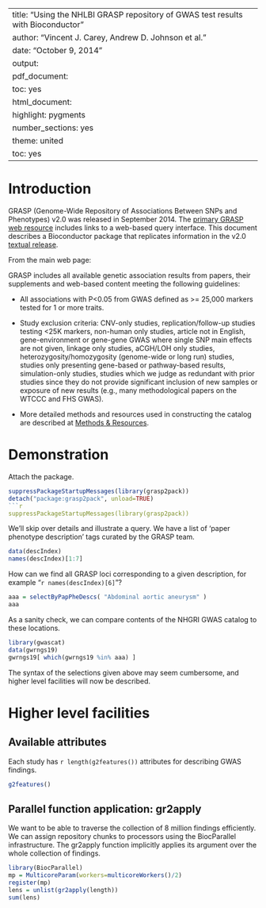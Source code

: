 
---
title: "Using the NHLBI GRASP repository of GWAS test results with Bioconductor"
author: "Vincent J. Carey, Andrew D. Johnson et al."
date: "October 9, 2014"
output:
  pdf_document:
    toc: yes
  html_document:
    highlight: pygments
    number_sections: yes
    theme: united
    toc: yes
---
<!--
%\VignetteEngine{knitr::rmarkdown}
%\VignetteIndexEntry{grasp2pack: interface to a high density GWAS catalogue}
-->

# Introduction

GRASP (Genome-Wide Repository of Associations Between SNPs and Phenotypes) v2.0
was released in September 2014.  The [primary GRASP web resource](http://apps.nhlbi.nih.gov/Grasp/Overview.aspx) includes links to
a web-based query interface.  This document describes a Bioconductor package
that replicates information in the v2.0 [textual release](https://s3.amazonaws.com/NHLBI_Public/GRASP/GraspFullDataset2.zip). 

From the main web page: 

GRASP includes all available genetic association results from papers, their supplements and web-based content meeting the following guidelines:

* All associations with P<0.05 from GWAS defined as >= 25,000 markers tested for 1 or more traits.

* Study exclusion criteria: CNV-only studies, replication/follow-up studies testing <25K markers, non-human only studies, article not in English, gene-environment or gene-gene GWAS where single SNP main effects are not given, linkage only studies, aCGH/LOH only studies, heterozygosity/homozygosity (genome-wide or long run) studies, studies only presenting gene-based or pathway-based results, simulation-only studies, studies which we judge as redundant with prior studies since they do not provide significant inclusion of new samples or exposure of new results (e.g., many methodological papers on the WTCCC and FHS GWAS).

* More detailed methods and resources used in constructing the catalog are described at [Methods & Resources](http://apps.nhlbi.nih.gov/Grasp/Resources.aspx).

# Demonstration

Attach the package.

```r
suppressPackageStartupMessages(library(grasp2pack))
detach("package:grasp2pack", unload=TRUE)
```r
suppressPackageStartupMessages(library(grasp2pack))
```

We'll skip over details and illustrate a query.  We have a list of
'paper phenotype description' tags curated by the GRASP team.
```r
data(descIndex)
names(descIndex)[1:7]
```
How can we find all GRASP loci corresponding to a given description,
for example "`r names(descIndex)[6]`"?
```r
aaa = selectByPapPheDescs( "Abdominal aortic aneurysm" ) 
aaa
```

As a sanity check, we can compare contents of the NHGRI GWAS catalog
to these locations.
```r
library(gwascat)
data(gwrngs19)
gwrngs19[ which(gwrngs19 %in% aaa) ]
```

The syntax of the selections given above may seem cumbersome, and
higher level facilities will now be described.

# Higher level facilities

## Available attributes

Each study has `r length(g2features())` attributes for
describing GWAS findings.

```r
g2features()
```

## Parallel function application: gr2apply

We want to be able to traverse the collection of 8 million findings
efficiently.  We can assign repository chunks to processors using
the BiocParallel infrastructure.  The gr2apply function
implicitly applies its argument over the whole collection of findings.

```r
library(BiocParallel)
mp = MulticoreParam(workers=multicoreWorkers()/2)
register(mp)
lens = unlist(gr2apply(length))
sum(lens)
```


